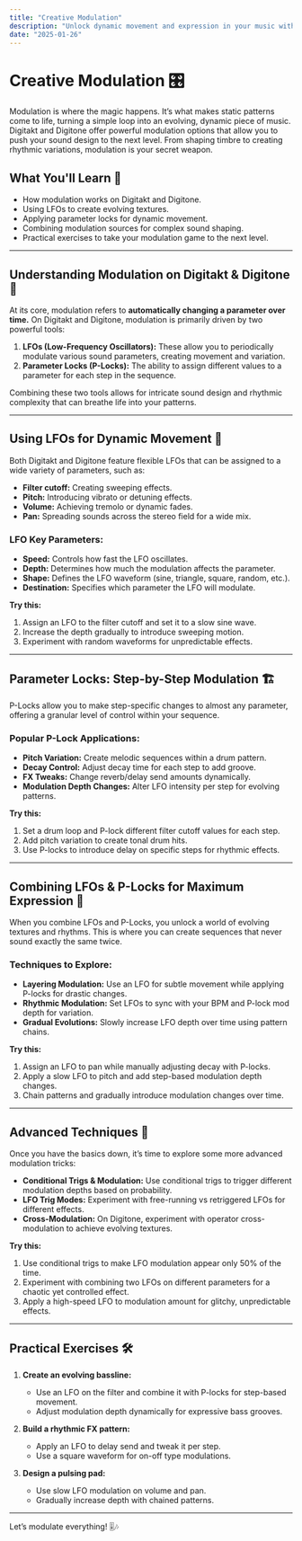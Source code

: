 ```yaml
---
title: "Creative Modulation"
description: "Unlock dynamic movement and expression in your music with advanced modulation techniques on Digitakt and Digitone."
date: "2025-01-26"
---
```


# Creative Modulation 🎛️

Modulation is where the magic happens. It’s what makes static patterns come to life, turning a simple loop into an evolving, dynamic piece of music. Digitakt and Digitone offer powerful modulation options that allow you to push your sound design to the next level. From shaping timbre to creating rhythmic variations, modulation is your secret weapon.

## What You'll Learn 🚀

- How modulation works on Digitakt and Digitone.
- Using LFOs to create evolving textures.
- Applying parameter locks for dynamic movement.
- Combining modulation sources for complex sound shaping.
- Practical exercises to take your modulation game to the next level.

---

## Understanding Modulation on Digitakt & Digitone 🧠

At its core, modulation refers to **automatically changing a parameter over time.** On Digitakt and Digitone, modulation is primarily driven by two powerful tools:

1. **LFOs (Low-Frequency Oscillators):** These allow you to periodically modulate various sound parameters, creating movement and variation.
2. **Parameter Locks (P-Locks):** The ability to assign different values to a parameter for each step in the sequence.

Combining these two tools allows for intricate sound design and rhythmic complexity that can breathe life into your patterns.

---

## Using LFOs for Dynamic Movement 🔄

Both Digitakt and Digitone feature flexible LFOs that can be assigned to a wide variety of parameters, such as:

- **Filter cutoff:** Creating sweeping effects.
- **Pitch:** Introducing vibrato or detuning effects.
- **Volume:** Achieving tremolo or dynamic fades.
- **Pan:** Spreading sounds across the stereo field for a wide mix.

### LFO Key Parameters:

- **Speed:** Controls how fast the LFO oscillates.
- **Depth:** Determines how much the modulation affects the parameter.
- **Shape:** Defines the LFO waveform (sine, triangle, square, random, etc.).
- **Destination:** Specifies which parameter the LFO will modulate.

**Try this:**  
1. Assign an LFO to the filter cutoff and set it to a slow sine wave.  
2. Increase the depth gradually to introduce sweeping motion.  
3. Experiment with random waveforms for unpredictable effects.

---

## Parameter Locks: Step-by-Step Modulation 🏗️

P-Locks allow you to make step-specific changes to almost any parameter, offering a granular level of control within your sequence.

### Popular P-Lock Applications:

- **Pitch Variation:** Create melodic sequences within a drum pattern.
- **Decay Control:** Adjust decay time for each step to add groove.
- **FX Tweaks:** Change reverb/delay send amounts dynamically.
- **Modulation Depth Changes:** Alter LFO intensity per step for evolving patterns.

**Try this:**  
1. Set a drum loop and P-lock different filter cutoff values for each step.  
2. Add pitch variation to create tonal drum hits.  
3. Use P-locks to introduce delay on specific steps for rhythmic effects.

---

## Combining LFOs & P-Locks for Maximum Expression 🎨

When you combine LFOs and P-Locks, you unlock a world of evolving textures and rhythms. This is where you can create sequences that never sound exactly the same twice.

### Techniques to Explore:

- **Layering Modulation:** Use an LFO for subtle movement while applying P-locks for drastic changes.
- **Rhythmic Modulation:** Set LFOs to sync with your BPM and P-lock mod depth for variation.
- **Gradual Evolutions:** Slowly increase LFO depth over time using pattern chains.

**Try this:**  
1. Assign an LFO to pan while manually adjusting decay with P-locks.  
2. Apply a slow LFO to pitch and add step-based modulation depth changes.  
3. Chain patterns and gradually introduce modulation changes over time.

---

## Advanced Techniques 🚀

Once you have the basics down, it’s time to explore some more advanced modulation tricks:

- **Conditional Trigs & Modulation:** Use conditional trigs to trigger different modulation depths based on probability.
- **LFO Trig Modes:** Experiment with free-running vs retriggered LFOs for different effects.
- **Cross-Modulation:** On Digitone, experiment with operator cross-modulation to achieve evolving textures.

**Try this:**  
1. Use conditional trigs to make LFO modulation appear only 50% of the time.  
2. Experiment with combining two LFOs on different parameters for a chaotic yet controlled effect.  
3. Apply a high-speed LFO to modulation amount for glitchy, unpredictable effects.

---

## Practical Exercises 🛠️

1. **Create an evolving bassline:**  
   - Use an LFO on the filter and combine it with P-locks for step-based movement.  
   - Adjust modulation depth dynamically for expressive bass grooves.

2. **Build a rhythmic FX pattern:**  
   - Apply an LFO to delay send and tweak it per step.  
   - Use a square waveform for on-off type modulations.

3. **Design a pulsing pad:**  
   - Use slow LFO modulation on volume and pan.  
   - Gradually increase depth with chained patterns.

---

Let’s modulate everything! 🎚️🎶
